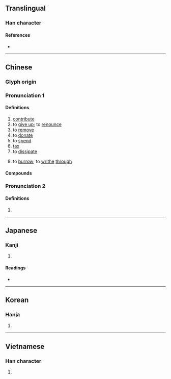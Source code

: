 {{character info/new}}
==Translingual==

===Han character===
{{Han char|rn=64|rad=手|as=07|sn=10|four=56027|canj=QRB|ids=⿰扌肙}}


====References====
* {{Han ref|kx=0434.020|dkj=12150|dj=0783.090|hdz=31882.060|uh=6350|ud=25424|bh=AEBD|bd=44733}}

----

==Chinese==
{{zh-forms|alt=瓹-Cantonese,蜎-Cantonese}}

===Glyph origin===
{{Han etym}}

===Pronunciation 1===
{{zh-pron
|m=juān
|c=gyun1
|h=pfs=kiên
|mn=koan/iân
|mn_note=iân - now uncommon, usually written as {{zh-l|*緣}} (e.g. in {{zh-l|*題緣}})
|mc=y
|oc=y
|ma=Zh-juan.ogg
|cat=n,v
}}

====Definitions====
{{zh-hanzi}}

# [[contribute]]
# to [[give up]]; to [[renounce]]
# to [[remove]]
# to [[donate]]
# to [[spend]]
# [[tax]]
# to [[dissipate]]
# {{lb|zh|Cantonese}} to [[burrow]]; to [[writhe]] [[through]]
#: {{zh-syn|鑽}}
#: {{zh-x|捐山窿|to '''burrow''' through a tunnel|C}}
#: {{zh-x|捐窿捐罅|to go to all sorts of places ''(lit. "to '''burrow''' through holes and cracks")''|C}}
#: {{zh-x|@周慧'''娟'''|Chow Wai Kuen {{q|humorous ficticious name, nearly homophonous with {{l|zh|[[周圍]]'''捐'''}} "'''burrowing''' everywhere"}}|C}}

====Compounds====
{{zh-der|募捐|上捐|城門捐|慷慨捐生|公益捐|捐瘠|捐血|樂捐|捐軀赴難|捐局|捐館|捐前程|捐冊|捐稅|捐身|捐忿與瑕|捐募|捐軀報國|為國捐軀|捐棄|捐贈|捐華務實|捐助|稅捐|捐背|秋扇見捐|捐官|捐監|捐除|捐錢|登枝捐本|捐廢|捐軀殞首|捐棄成見|捐生殉國|獨捐|捐軀濟難|捐軀疆場|房捐|捐款|捐生|棄捐|捐殘去殺|捐貲|捐輸|摭華捐實|斷首捐軀|捐軀|捐金抵璧|捐獻|捐班|賑捐|膏捐|花捐|附捐郵票|鋪捐|細大不捐|認捐|輸捐|苛捐雜稅}}

===Pronunciation 2===
{{zh-pron
|m=yuán
|cat=pn
}}

====Definitions====
{{zh-hanzi}}

# {{zh-only|捐毒}}
----

==Japanese==

===Kanji===
{{ja-kanji|grade=|rs=手07}}

# {{defn|lang=ja|sort=手07}}

====Readings====
* {{ja-readings
|goon=えん
|kanon=えん
|kun=す-てる, あた-える}}

----

==Korean==

===Hanja===
{{ko-hanja|hangeul=연|eumhun=|rv=yeon|mr=yŏn|y=yen}}

# {{defn|lang=ko|sort=手07}}

----

==Vietnamese==

===Han character===
{{vi-hantu|[[quyên]], [[quen]], [[quên]]|rs=手07}}

# {{defn|lang=vi|sort=手07}}